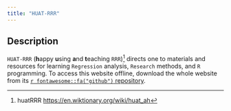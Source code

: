 ```yaml
---
title: "HUAT-RRR"
---
```


## Description

`HUAT-RRR` (**h**appy **u**sing **a**nd **t**eaching `RRR`)[^1]  directs one to materials and resources for learning `Regression` analysis, `Research` methods, and `R` programming. To access this website offline, download the whole website from its [`r fontawesome::fa("github")` repository](https://github.com/yhpua/huatrrr).

 

[^1]: huatRRR <https://en.wiktionary.org/wiki/huat_ah>







